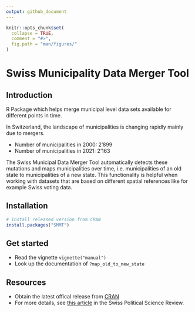 ```yaml
---
output: github_document
---
```


<!-- README.md is generated from README.Rmd. Please edit that file -->

```r
knitr::opts_chunk$set(
  collapse = TRUE,
  comment = "#>",
  fig.path = "man/figures/"
)
```

# Swiss Municipality Data Merger Tool

## Introduction

R Package which helps merge municipal level data sets available for different points in time.

In Switzerland, the landscape of municipalities is changing rapidly mainly due to mergers. 

* Number of municipalities in 2000: 2'899
* Number of municipalities in 2021: 2'163

The Swiss Municipal Data Merger Tool automatically detects these mutations and maps municipalities over time, i.e. municipalities of an old state to municipalities of a new state. This functionality is helpful when working with datasets that are based on different spatial references like for example Swiss voting data.

## Installation

```r
# Install released version from CRAN
install.packages("SMMT")
```

## Get started

* Read the vignette  `vignette("manual")`
* Look up the documentation of `?map_old_to_new_state`

## Resources

* Obtain the latest offical release from [CRAN](https://cran.r-project.org/package=SMMT)
* For more details, see [this article](https://onlinelibrary.wiley.com/doi/full/10.1111/spsr.12487) in the Swiss Political Science Review.
